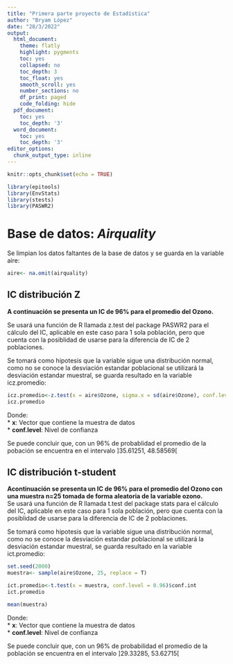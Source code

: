 ```yaml
---
title: "Primera parte proyecto de Estadística"
author: "Bryam López"
date: "28/3/2022"
output:
  html_document:
    theme: flatly
    highlight: pygments
    toc: yes
    collapsed: no
    toc_depth: 3
    toc_float: yes
    smooth_scroll: yes
    number_sections: no
    df_print: paged
    code_folding: hide
  pdf_document:
    toc: yes
    toc_depth: '3'
  word_document:
    toc: yes
    toc_depth: '3'
editor_options:
  chunk_output_type: inline
---
```


```r
knitr::opts_chunk$set(echo = TRUE)
```

```r
library(epitools)
library(EnvStats)
library(stests)
library(PASWR2)
```

# Base de datos: *Airquality*

Se limpian los datos faltantes de la base de datos y se guarda en la variable aire:
```r

aire<- na.omit(airquality)

```

## IC distribución Z

**A continuación se presenta un IC de 96% para el promedio del Ozono.**

Se usará una función de R llamada z.test del package PASWR2 para el cálculo del IC, aplicable en este caso para 1 sola población, pero que cuenta con la posiblidad de usarse para la diferencia de IC de 2 poblaciones.  


Se tomará como hipotesis que la variable sigue una distribución normal, como no se conoce la desviación estandar poblacional se utilizará la desviación estandar muestral, se guarda resultado en la variable icz.promedio:
```r

icz.promedio<-z.test(x = aire$Ozone, sigma.x = sd(aire$Ozone), conf.level = 0.96)$conf.int
icz.promedio
```
Donde:  
    * **x**: Vector que contiene la muestra de datos  
    * **conf.level**: Nivel de confianza  
    
Se puede concluir que, con un 96% de probablidad el promedio de la pobación se encuentra en el intervalo \]35.61251, 48.58569[

## IC distribución t-student

**Acontinuación se presenta un IC de 96% para el promedio del Ozono con una muestra n=25 tomada de forma aleatoria de la variable ozono.**   
Se usará una función de R llamada t.test del package stats para el cálculo del IC, aplicable en este caso para 1 sola población, pero que cuenta con la posiblidad de usarse para la diferencia de IC de 2 poblaciones.

Se tomará como hipotesis que la variable sigue una distribución normal, como no se conoce la desviación estandar poblacional se utilizará la desviación estandar muestral, se guarda resultado en la variable ict.promedio:
```r

set.seed(2000)
muestra<- sample(aire$Ozone, 25, replace = T)

ict.promedio<-t.test(x = muestra, conf.level = 0.96)$conf.int
ict.promedio

mean(muestra)

```
Donde:  
    * **x**: Vector que contiene la muestra de datos  
    * **conf.level**: Nivel de confianza  
    
Se puede concluir que, con un 96% de probabilidad el promedio de la población se encuentra en el intervalo \]29.33285, 53.62715[
